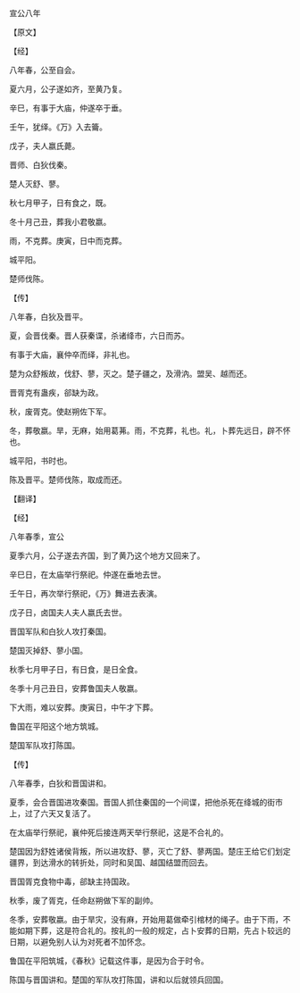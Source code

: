 

宣公八年

【原文】

【经】

八年春，公至自会。

夏六月，公子遂如齐，至黄乃复。

辛巳，有事于大庙，仲遂卒于垂。

壬午，犹绎。《万》入去籥。

戊子，夫人嬴氏薨。

晋师、白狄伐秦。

楚人灭舒、蓼。

秋七月甲子，日有食之，既。

冬十月己丑，葬我小君敬嬴。

雨，不克葬。庚寅，日中而克葬。

城平阳。

楚师伐陈。

【传】

八年春，白狄及晋平。

夏，会晋伐秦。晋人获秦谍，杀诸绛市，六日而苏。

有事于大庙，襄仲卒而绎，非礼也。

楚为众舒叛故，伐舒、蓼，灭之。楚子疆之，及滑汭。盟吴、越而还。

晋胥克有蛊疾，郤缺为政。

秋，废胥克。使赵朔佐下军。

冬，葬敬嬴。旱，无麻，始用葛茀。雨，不克葬，礼也。礼，卜葬先远日，辟不怀也。

城平阳，书时也。

陈及晋平。楚师伐陈，取成而还。

【翻译】

【经】

八年春季，宣公

夏季六月，公子遂去齐国，到了黄乃这个地方又回来了。

辛巳日，在太庙举行祭祀。仲遂在垂地去世。

壬午日，再次举行祭祀，《万》舞进去表演。

戊子日，卤国夫人夫人嬴氏去世。

晋国军队和白狄人攻打秦国。

楚国灭掉舒、蓼小国。

秋季七月甲子日，有日食，是日全食。

冬季十月己丑日，安葬鲁国夫人敬嬴。

下大雨，难以安葬。庚寅日，中午才下葬。

鲁国在平阳这个地方筑城。

楚国军队攻打陈国。

【传】

八年春季，白狄和晋国讲和。

夏季，会合晋国进攻秦国。晋国人抓住秦国的一个间谍，把他杀死在绛城的街市上，过了六天又复活了。

在太庙举行祭祀，襄仲死后接连两天举行祭祀，这是不合礼的。

楚国因为舒姓诸侯背叛，所以进攻舒、蓼，灭亡了舒、蓼两国。楚庄王给它们划定疆界，到达滑水的转折处，同时和吴国、越国结盟而回去。

晋国胥克食物中毒，郤缺主持国政。

秋季，废了胥克，任命赵朔做下军的副帅。

冬季，安葬敬嬴。由于旱灾，没有麻，开始用葛做牵引棺材的绳子。由于下雨，不能如期下葬，这是符合礼的。按礼的一般的规定，占卜安葬的日期，先占卜较远的日期，以避免别人认为对死者不加怀念。

鲁国在平阳筑城，《春秋》记载这件事，是因为合于时令。

陈国与晋国讲和。楚国的军队攻打陈国，讲和以后就领兵回国。

